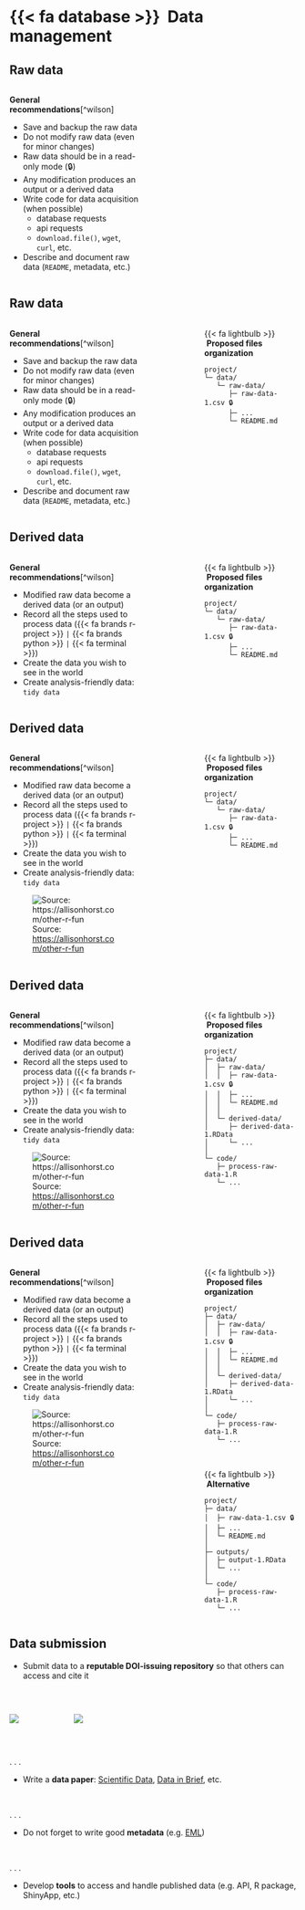 # {{< fa database >}} &nbsp;Data management

## Raw data

:::: { .columns }
::: { .column width="50%"}
**General recommendations**[^wilson]

- Save and backup the raw data
- Do not modify raw data (even for minor changes)
- Raw data should be in a read-only mode (🔒)
- Any modification produces an output or a derived data
- Write code for data acquisition (when possible)
  - database requests
  - api requests
  - `download.file()`, `wget`, `curl`, etc.
- Describe and document raw data (`README`, metadata, etc.)
:::

::: { .column width="15%"}
:::

::: { .column width="35%"}
:::
::::

## Raw data

:::: { .columns }
::: { .column width="50%"}
**General recommendations**[^wilson]

- Save and backup the raw data
- Do not modify raw data (even for minor changes)
- Raw data should be in a read-only mode (🔒)
- Any modification produces an output or a derived data
- Write code for data acquisition (when possible)
  - database requests
  - api requests
  - `download.file()`, `wget`, `curl`, etc.
- Describe and document raw data (`README`, metadata, etc.)
:::

::: { .column width="15%"}
:::

::: { .column width="35%"}
{{< fa lightbulb >}} &nbsp;**Proposed files organization**

```
project/
└─ data/
   └─ raw-data/
      ├─ raw-data-1.csv 🔒
      ├─ ...
      └─ README.md
```
:::
::::

## Derived data

:::: { .columns }
::: { .column width="50%"}
**General recommendations**[^wilson]

- Modified raw data become a derived data (or an output)
- Record all the steps used to process data ({{< fa brands r-project >}} `|` {{< fa brands python >}} `|` {{< fa terminal >}})
- Create the data you wish to see in the world
- Create analysis-friendly data: `tidy data`
:::

::: { .column width="15%"}
:::

::: { .column width="35%"}
{{< fa lightbulb >}} &nbsp;**Proposed files organization**

```
project/
└─ data/
   └─ raw-data/
      ├─ raw-data-1.csv 🔒
      ├─ ...
      └─ README.md
```
:::
::::



## Derived data

:::: { .columns }
::: { .column width="50%"}
**General recommendations**[^wilson]

- Modified raw data become a derived data (or an output)
- Record all the steps used to process data ({{< fa brands r-project >}} `|` {{< fa brands python >}} `|` {{< fa terminal >}})
- Create the data you wish to see in the world
- Create analysis-friendly data: `tidy data`

![Source: <https://allisonhorst.com/other-r-fun>](img/tidy-data.jpg)
:::

::: { .column width="15%"}
:::

::: { .column width="35%"}
{{< fa lightbulb >}} &nbsp;**Proposed files organization**

```
project/
└─ data/
   └─ raw-data/
      ├─ raw-data-1.csv 🔒
      ├─ ...
      └─ README.md
```
:::
::::


## Derived data

:::: { .columns }
::: { .column width="50%"}
**General recommendations**[^wilson]

- Modified raw data become a derived data (or an output)
- Record all the steps used to process data ({{< fa brands r-project >}} `|` {{< fa brands python >}} `|` {{< fa terminal >}})
- Create the data you wish to see in the world
- Create analysis-friendly data: `tidy data`

![Source: <https://allisonhorst.com/other-r-fun>](img/tidy-data.jpg)
:::

::: { .column width="15%"}
:::

::: { .column width="35%"}
{{< fa lightbulb >}} &nbsp;**Proposed files organization**

```
project/
├─ data/
│  ├─ raw-data/
│  │  ├─ raw-data-1.csv 🔒
│  │  ├─ ...
│  │  └─ README.md
│  │
│  └─ derived-data/
│     ├─ derived-data-1.RData
│     └─ ...
│
└─ code/
   ├─ process-raw-data-1.R
   └─ ...
```
:::
::::

## Derived data

:::: { .columns }
::: { .column width="50%"}
**General recommendations**[^wilson]

- Modified raw data become a derived data (or an output)
- Record all the steps used to process data ({{< fa brands r-project >}} `|` {{< fa brands python >}} `|` {{< fa terminal >}})
- Create the data you wish to see in the world
- Create analysis-friendly data: `tidy data`

![Source: <https://allisonhorst.com/other-r-fun>](img/tidy-data.jpg)
:::

::: { .column width="15%"}
:::

::: { .column width="35%"}
{{< fa lightbulb >}} &nbsp;**Proposed files organization**

```
project/
├─ data/
│  ├─ raw-data/
│  │  ├─ raw-data-1.csv 🔒
│  │  ├─ ...
│  │  └─ README.md
│  │
│  └─ derived-data/
│     ├─ derived-data-1.RData
│     └─ ...
│
└─ code/
   ├─ process-raw-data-1.R
   └─ ...
```

<br/>

{{< fa lightbulb >}} &nbsp;**Alternative**

```
project/
├─ data/
│  ├─ raw-data-1.csv 🔒
│  ├─ ...
│  └─ README.md
│
├─ outputs/
│  ├─ output-1.RData
│  └─ ...
│
└─ code/
   ├─ process-raw-data-1.R
   └─ ...
```
:::
::::


## Data submission


- Submit data to a **reputable DOI-issuing repository** so that others can access and cite it

<br>

:::: { .columns }

::: { .column width="20%"}
[![](img/osf-logo.png)](https://osf.io/)
:::

::: { .column width="20%"}
[![](img/zenodo-logo.png)](https://zenodo.org/)
:::

::: { .column width="60%"}
:::

::::

<br>

. . .

- Write a **data paper**: [Scientific Data](https://www.nature.com/sdata/), [Data in Brief](https://www.sciencedirect.com/journal/data-in-brief), etc.

<br>

. . .

- Do not forget to write good **metadata** (e.g. [EML](https://eml.ecoinformatics.org/))

<br>

. . .

- Develop **tools** to access and handle published data (e.g. API, R package, ShinyApp, etc.)
